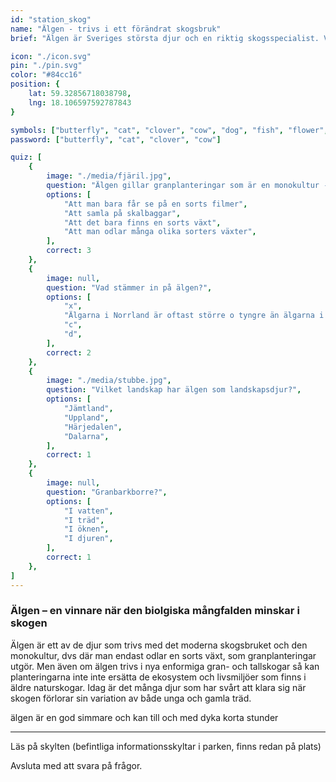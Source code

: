 ```yaml
---
id: "station_skog"
name: "Älgen - trivs i ett förändrat skogsbruk"
brief: "Älgen är Sveriges största djur och en riktig skogsspecialist. Visste du att älgen har ett väl utvecklat luktsinne men ser ganska dåligt?"

icon: "./icon.svg"
pin: "./pin.svg"
color: "#84cc16"
position: {
    lat: 59.32856718038798,
    lng: 18.106597592787843
}

symbols: ["butterfly", "cat", "clover", "cow", "dog", "fish", "flower", "fox", "frog"]
password: ["butterfly", "cat", "clover", "cow"]

quiz: [
    {
        image: "./media/fjäril.jpg",
        question: "Älgen gillar granplanteringar som är en monokultur - vad innebär det?",
        options: [
            "Att man bara får se på en sorts filmer",
            "Att samla på skalbaggar",
            "Att det bara finns en sorts växt",
            "Att man odlar många olika sorters växter",
        ],
        correct: 3
    },
    {
        image: null,
        question: "Vad stämmer in på älgen?",
        options: [
            "x",
            "Älgarna i Norrland är oftast större o tyngre än älgarna i södra Sverige",
            "c",
            "d",
        ],
        correct: 2
    },
    {
        image: "./media/stubbe.jpg",
        question: "Vilket landskap har älgen som landskapsdjur?",
        options: [
            "Jämtland",
            "Uppland",
            "Härjedalen",
            "Dalarna",
        ],
        correct: 1
    },
    {
        image: null,
        question: "Granbarkborre?",
        options: [
            "I vatten",
            "I träd",
            "I öknen",
            "I djuren",
        ],
        correct: 1
    },
]
---
```


### Älgen – en vinnare när den biolgiska mångfalden minskar i skogen

Älgen är ett av de djur som trivs med det moderna skogsbruket och den monokultur, dvs där man endast odlar en sorts växt, som granplanteringar utgör. Men även om älgen trivs i nya enformiga gran- och tallskogar så kan planteringarna inte inte ersätta de ekosystem och livsmiljöer som finns i äldre naturskogar. Idag är det många djur som har svårt att klara sig när skogen förlorar sin variation av både unga och gamla träd. 


älgen är en god simmare och kan till och med dyka korta stunder

------


Läs på skylten (befintliga informationsskyltar i parken, finns redan på plats)

Avsluta med att svara på frågor.
